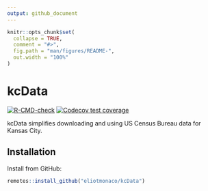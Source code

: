 ```yaml
---
output: github_document
---
```


<!-- README.md is generated from README.Rmd. Please edit that file -->

```r
knitr::opts_chunk$set(
  collapse = TRUE,
  comment = "#>",
  fig.path = "man/figures/README-",
  out.width = "100%"
)
```

# kcData

<!-- badges: start -->
[![R-CMD-check](https://github.com/eliotmonaco/kcData/actions/workflows/R-CMD-check.yaml/badge.svg)](https://github.com/eliotmonaco/kcData/actions/workflows/R-CMD-check.yaml)
[![Codecov test coverage](https://codecov.io/gh/eliotmonaco/kcData/graph/badge.svg)](https://app.codecov.io/gh/eliotmonaco/kcData)
<!-- badges: end -->

kcData simplifies downloading and using US Census Bureau data for Kansas City.

## Installation

Install from GitHub:

```r
remotes::install_github("eliotmonaco/kcData")
```

